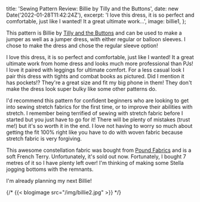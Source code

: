 
  title: 'Sewing Pattern Review: Billie by Tilly and the Buttons',
  date: new Date('2022-01-28T11:42:24Z'),
  excerpt:
    'I love this dress, it is so perfect and comfortable, just like I wanted! It a great ultimate work...',
  image: billie1,
};

This pattern is Billie by [Tilly and the Buttons](https://www.instagram.com/tillybuttons) and can be used to make a jumper as well as a jumper dress, with either regular or balloon sleeves. I chose to make the dress and chose the regular sleeve option!

I love this dress, it is so perfect and comfortable, just like I wanted! It a great ultimate work from home dress and looks much more professional than PJs! I love it paired with leggings for ultimate comfort. For a less casual look I pair this dress with tights and combat books as pictured. Did I mention it has pockets!? They're a great size and fit my big phone in them! They don't make the dress look super bulky like some other patterns do.

I'd recommend this pattern for confident beginners who are looking to get into sewing stretch fabrics for the first time, or to improve their abilities with stretch. I remember being terrified of sewing with stretch fabric before I started but you just have to go for it! There will be plenty of mistakes (trust me!) but it's so worth it in the end. I love not having to worry so much about getting the fit 100% right like you have to do with woven fabric because stretch fabric is very forgiving.

This awesome constellation fabric was bought from [Pound Fabrics](https://poundfabrics.co.uk/) and is a soft French Terry. Unfortunately, it's sold out now. Fortunately, I bought 7 metres of it so I have plenty left over! I'm thinking of making some Stella jogging bottoms with the remnants.

I'm already planning my next Billie!

{/* {{< blogimage src="/img/billie2.jpg" >}} */}
